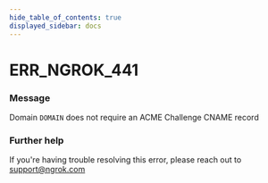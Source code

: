 ```yaml
---
hide_table_of_contents: true
displayed_sidebar: docs
---
```



# ERR_NGROK_441

### Message

Domain `DOMAIN` does not require an ACME Challenge CNAME record

### Further help

If you're having trouble resolving this error, please reach out to [support@ngrok.com](mailto:support@ngrok.com?subject=Help%20with%20ERR_NGROK_441)

<ErrorDetails error="err_ngrok_441" />
